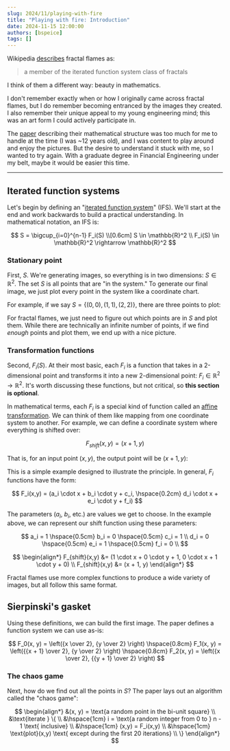 ```yaml
---
slug: 2024/11/playing-with-fire
title: "Playing with fire: Introduction"
date: 2024-11-15 12:00:00
authors: [bspeice]
tags: []
---
```


Wikipedia [describes](https://en.wikipedia.org/wiki/Fractal_flame) fractal flames as:

> a member of the iterated function system class of fractals

I think of them a different way: beauty in mathematics.


<center>
    <!-- Why are these backwards? -->
    <img src={bannerLight} hidden={isDarkMode()}/>
    <img src={bannerDark} hidden={!isDarkMode()}/>
</center>

<!-- truncate -->

I don't remember exactly when or how I originally came across fractal flames, but I do remember becoming entranced by the images they created.
I also remember their unique appeal to my young engineering mind; this was an art form I could actively participate in.

The [paper](https://flam3.com/flame_draves.pdf) describing their mathematical structure was too much
for me to handle at the time (I was ~12 years old), and I was content to play around and enjoy the pictures.
But the desire to understand it stuck with me, so I wanted to try again. With a graduate degree in Financial Engineering under my belt,
maybe it would be easier this time.

---

## Iterated function systems

Let's begin by defining an "[iterated function system](https://en.wikipedia.org/wiki/Iterated_function_system)" (IFS).
We'll start at the end and work backwards to build a practical understanding. In mathematical notation, an IFS is:

$$
S = \bigcup_{i=0}^{n-1} F_i(S) \\[0.6cm]
S \in \mathbb{R}^2 \\
F_i(S) \in \mathbb{R}^2 \rightarrow \mathbb{R}^2
$$

### Stationary point

First, $S$. We're generating images, so everything is in two dimensions: $S \in \mathbb{R}^2$. The set $S$ is
all points that are "in the system." To generate our final image, we just plot every point in the system
like a coordinate chart.

For example, if we say $S = \{(0,0), (1, 1), (2, 2)\}$, there are three points to plot:


<center>
    <Plot
        data={[
            {
                x: [0, 1, 2],
                y: [0, 1, 2],
                type: 'scatter',
                mode: 'markers',
                marker: { size: 15 }
            }
        ]}
        layout={{
            plot_bgcolor: 'rgba(0,0,0,0)',
            paper_bgcolor: 'rgba(0,0,0,0)'
        }}
        config={{
            staticPlot: true
        }}
    />
</center>

For fractal flames, we just need to figure out which points are in $S$ and plot them. While there are
technically an infinite number of points, if we find _enough_ points and plot them, we end up with a nice picture.

### Transformation functions

Second, $F_i(S)$. At their most basic, each $F_i$ is a function that takes in a 2-dimensional point and transforms
it into a new 2-dimensional point: $F_i \in \mathbb{R}^2 \rightarrow \mathbb{R}^2$. It's worth discussing
these functions, but not critical, so **this section is optional**.

In mathematical terms, each $F_i$ is a special kind of function called an [affine transformation](https://en.wikipedia.org/wiki/Affine_transformation).
We can think of them like mapping from one coordinate system to another. For example, we can define a coordinate system
where everything is shifted over:

$$
F_{shift}(x, y) = (x + 1, y)
$$

That is, for an input point $(x, y)$, the output point will be $(x + 1, y)$:

<center>
    <Plot
        data={[
            {
                x: [0, 1, 2],
                y: [0, 1, 2],
                type: 'scatter',
                mode: 'markers',
                marker: { size: 12 },
                name: "(x, y)"
            },
            {
                x: [1, 2, 3],
                y: [0, 1, 2],
                type: 'scatter',
                mode: 'markers',
                marker: { size: 12 },
                name: "(x+1, y)"
            },
            {
                x: [0, 1],
                y: [0, 0],
                mode: 'lines+markers',
                marker: {
                    size: 12,
                    symbol: 'arrow-bar-up',
                    angleref: 'previous',
                    color: 'rgb(0,0,0)'
                },
                type: 'scatter',
                showlegend: false
            },
            {
                x: [1, 2],
                y: [1, 1],
                mode: 'lines+markers',
                marker: {
                    size: 12,
                    symbol: 'arrow-bar-up',
                    angleref: 'previous',
                    color: 'rgb(0,0,0)'
                },
                type: 'scatter',
                showlegend: false
            },
            {
                x: [2, 3],
                y: [2, 2],
                mode: 'lines+markers',
                marker: {
                    size: 12,
                    symbol: 'arrow-bar-up',
                    angleref: 'previous',
                    color: 'rgb(0,0,0)'
                },
                type: 'scatter',
                showlegend: false
            }
        ]}
        layout={{
            plot_bgcolor: 'rgba(0,0,0,0)',
            paper_bgcolor: 'rgba(0,0,0,0)'
        }}
        config={{
            staticPlot: true
        }}
    />
</center>

This is a simple example designed to illustrate the principle. In general, $F_i$ functions have the form:

$$
F_i(x,y) = (a_i \cdot x + b_i \cdot y + c_i, \hspace{0.2cm} d_i \cdot x + e_i \cdot y + f_i)
$$

The parameters ($a_i$, $b_i$, etc.) are values we get to choose. In the example above, we can represent our shift
function using these parameters:

$$
a_i = 1 \hspace{0.5cm} b_i = 0 \hspace{0.5cm} c_i = 1 \\
d_i = 0 \hspace{0.5cm} e_i = 1 \hspace{0.5cm} f_i = 0 \\
$$

$$
\begin{align*}
F_{shift}(x,y) &= (1 \cdot x + 0 \cdot y + 1, 0 \cdot x + 1 \cdot y + 0) \\
F_{shift}(x,y) &= (x + 1, y)
\end{align*}
$$

Fractal flames use more complex functions to produce a wide variety of images, but all follow this same format.

## Sierpinski's gasket

Using these definitions, we can build the first image. The paper defines a function system we can use as-is:

$$
F_0(x, y) = \left({x \over 2}, {y \over 2} \right)
\hspace{0.8cm}
F_1(x, y) = \left({{x + 1} \over 2}, {y \over 2} \right)
\hspace{0.8cm}
F_2(x, y) = \left({x \over 2}, {{y + 1} \over 2} \right)
$$

### The chaos game

Next, how do we find out all the points in $S$? The paper lays out an algorithm called the "chaos game":

$$
\begin{align*}
&(x, y) = \text{a random point in the bi-unit square} \\
&\text{iterate } \{ \\
&\hspace{1cm} i = \text{a random integer from 0 to } n - 1 \text{ inclusive} \\
&\hspace{1cm} (x,y) = F_i(x,y) \\
&\hspace{1cm} \text{plot}(x,y) \text{ except during the first 20 iterations} \\
\}
\end{align*}
$$
